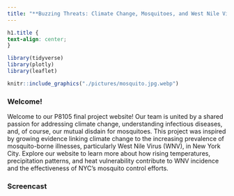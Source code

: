 ```yaml
---
title: "**Buzzing Threats: Climate Change, Mosquitoes, and West Nile Virus in New York City**"
---
```


```css
h1.title {
text-align: center;
}
```

```r
library(tidyverse)
library(plotly)
library(leaflet)
```

<p style="text-align:center;">

```r
knitr::include_graphics("./pictures/mosquito.jpg.webp")
```

### **Welcome!**

Welcome to our P8105 final project website! Our team is united by a shared passion for addressing climate change, understanding infectious diseases, and, of course, our mutual disdain for mosquitoes. This project was inspired by growing evidence linking climate change to the increasing prevalence of mosquito-borne illnesses, particularly West Nile Virus (WNV), in New York City. Explore our website to learn more about how rising temperatures, precipitation patterns, and heat vulnerability contribute to WNV incidence and the effectiveness of NYC’s mosquito control efforts.

</p>

### **Screencast**







